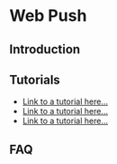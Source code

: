 # Web Push

## Introduction

## Tutorials

- [Link to a tutorial here...](#)
- [Link to a tutorial here...](#)
- [Link to a tutorial here...](#)

## FAQ
